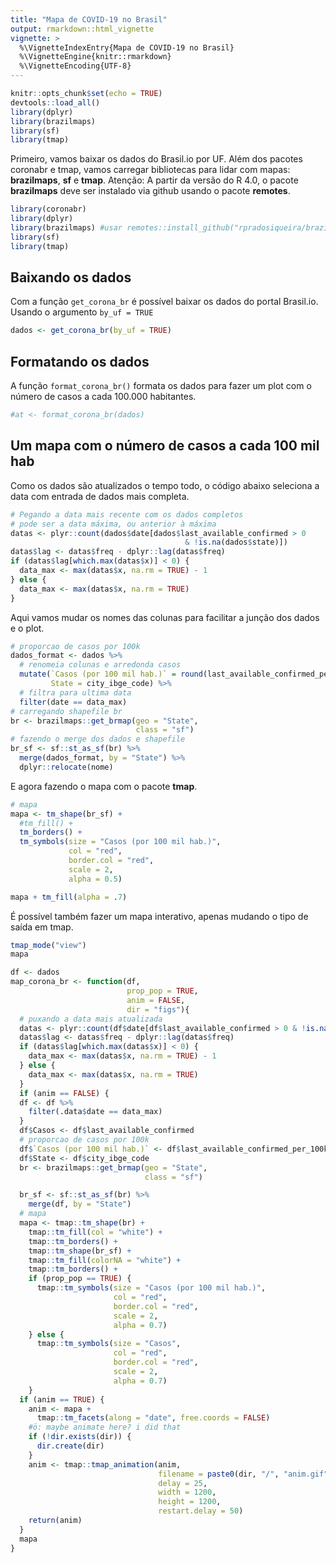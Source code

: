 ```yaml
---
title: "Mapa de COVID-19 no Brasil"
output: rmarkdown::html_vignette
vignette: >
  %\VignetteIndexEntry{Mapa de COVID-19 no Brasil}
  %\VignetteEngine{knitr::rmarkdown}
  %\VignetteEncoding{UTF-8}
---
```


```r
knitr::opts_chunk$set(echo = TRUE)
devtools::load_all()
library(dplyr)
library(brazilmaps)
library(sf)
library(tmap)
```

Primeiro, vamos baixar os dados do Brasil.io por UF. Além dos pacotes coronabr e tmap, vamos carregar bibliotecas para lidar com mapas: __brazilmaps__, __sf__ e __tmap__. Atenção: A partir da versão do R 4.0, o pacote __brazilmaps__ deve ser instalado via github usando o pacote __remotes__.

```r
library(coronabr)
library(dplyr)
library(brazilmaps) #usar remotes::install_github("rpradosiqueira/brazilmaps")
library(sf)
library(tmap)
```

## Baixando os dados

Com a função `get_corona_br` é possível baixar os dados do portal Brasil.io. Usando o argumento `by_uf = TRUE`


```r
dados <- get_corona_br(by_uf = TRUE)
```

## Formatando os dados

A função `format_corona_br()` formata os dados para fazer um plot com o número de casos a cada 100.000 habitantes.

```r
#at <- format_corona_br(dados)
```

## Um mapa com o número de casos a cada 100 mil hab

Como os dados são atualizados o tempo todo, o código abaixo seleciona a data com entrada de dados mais completa. 

```r
# Pegando a data mais recente com os dados completos
# pode ser a data máxima, ou anterior à máxima
datas <- plyr::count(dados$date[dados$last_available_confirmed > 0 
                                       & !is.na(dados$state)])
datas$lag <- datas$freq - dplyr::lag(datas$freq)
if (datas$lag[which.max(datas$x)] < 0) {
  data_max <- max(datas$x, na.rm = TRUE) - 1
} else {
  data_max <- max(datas$x, na.rm = TRUE)
}
```

Aqui vamos mudar os nomes das colunas para facilitar a junção dos dados e o plot.

```r
# proporcao de casos por 100k
dados_format <- dados %>%
  # renomeia colunas e arredonda casos
  mutate(`Casos (por 100 mil hab.)` = round(last_available_confirmed_per_100k_inhabitants),
         State = city_ibge_code) %>%
  # filtra para ultima data
  filter(date == data_max) 
# carregando shapefile br
br <- brazilmaps::get_brmap(geo = "State",
                            class = "sf")
# fazendo o merge dos dados e shapefile
br_sf <- sf::st_as_sf(br) %>%
  merge(dados_format, by = "State") %>% 
  dplyr::relocate(nome)
```

E agora fazendo o mapa com o pacote __tmap__.

```r
# mapa
mapa <- tm_shape(br_sf) +
  #tm_fill() +
  tm_borders() +
  tm_symbols(size = "Casos (por 100 mil hab.)",
             col = "red",
             border.col = "red",
             scale = 2,
             alpha = 0.5)

mapa + tm_fill(alpha = .7)

```

É possível também fazer um mapa interativo, apenas mudando o tipo de saída em tmap.

```r
tmap_mode("view")
mapa
```


```r
df <- dados
map_corona_br <- function(df,
                          prop_pop = TRUE,
                          anim = FALSE,
                          dir = "figs"){
  # puxando a data mais atualizada
  datas <- plyr::count(df$date[df$last_available_confirmed > 0 & !is.na(df$state)])
  datas$lag <- datas$freq - dplyr::lag(datas$freq)
  if (datas$lag[which.max(datas$x)] < 0) {
    data_max <- max(datas$x, na.rm = TRUE) - 1
  } else {
    data_max <- max(datas$x, na.rm = TRUE)
  }
  if (anim == FALSE) {
  df <- df %>%
    filter(.data$date == data_max)
  }
  df$Casos <- df$last_available_confirmed
  # proporcao de casos por 100k
  df$`Casos (por 100 mil hab.)` <- df$last_available_confirmed_per_100k_inhabitants
  df$State <- df$city_ibge_code
  br <- brazilmaps::get_brmap(geo = "State",
                              class = "sf")

  br_sf <- sf::st_as_sf(br) %>%
    merge(df, by = "State")
  # mapa
  mapa <- tmap::tm_shape(br) +
    tmap::tm_fill(col = "white") +
    tmap::tm_borders() +
    tmap::tm_shape(br_sf) +
    tmap::tm_fill(colorNA = "white") +
    tmap::tm_borders() +
    if (prop_pop == TRUE) {
      tmap::tm_symbols(size = "Casos (por 100 mil hab.)",
                       col = "red",
                       border.col = "red",
                       scale = 2,
                       alpha = 0.7)
    } else {
      tmap::tm_symbols(size = "Casos",
                       col = "red",
                       border.col = "red",
                       scale = 2,
                       alpha = 0.7)
    }
  if (anim == TRUE) {
    anim <- mapa +
      tmap::tm_facets(along = "date", free.coords = FALSE)
    #ö: maybe animate here? i did that
    if (!dir.exists(dir)) {
      dir.create(dir)
    }
    anim <- tmap::tmap_animation(anim,
                                 filename = paste0(dir, "/", "anim.gif"),
                                 delay = 25,
                                 width = 1200,
                                 height = 1200,
                                 restart.delay = 50)
    return(anim)
  }
  mapa
}
```


